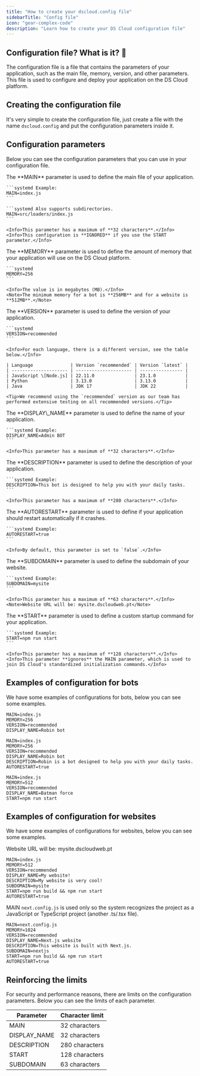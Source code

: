 ```yaml
---
title: "How to create your dscloud.config file"
sidebarTitle: "Config file"
icon: "gear-complex-code"
description: "Learn how to create your DS Cloud configuration file"
---
```


## Configuration file? What is it? 🤔

The configuration file is a file that contains the parameters of your application, such as the main file, memory, version, and other parameters. This file is used to configure and deploy your application on the DS Cloud platform.

## Creating the configuration file

It's very simple to create the configuration file, just create a file with the name `dscloud.config` and put the configuration parameters inside it.

## Configuration parameters

Below you can see the configuration parameters that you can use in your configuration file.

<Steps>
  <Step title="MAIN [*]" icon="file">
    The **MAIN** parameter is used to define the main file of your application.

    ```systemd Example:
    MAIN=index.js
    ```

    ```systemd Also supports subdirectories.
    MAIN=src/loaders/index.js
    ```

    <Info>This parameter has a maximum of **32 characters**.</Info>
    <Info>This configuration is **IGNORED** if you use the START parameter.</Info>
  </Step>

  <Step title="MEMORY [*]" icon="memory">
    The **MEMORY** parameter is used to define the amount of memory that your application will use on the DS Cloud platform.

    ```systemd
    MEMORY=256
    ```

    <Info>The value is in megabytes (MB).</Info>
    <Note>The minimum memory for a bot is **256MB** and for a website is **512MB**.</Note>
  </Step>

  <Step title="VERSION [*]" icon="arrow-up-9-1">
    The **VERSION** parameter is used to define the version of your application.

    ```systemd
    VERSION=recommended
    ```

    <Info>For each language, there is a different version, see the table below.</Info>

    | Language              | Version `recommended` | Version `latest` |
    | --------------------- | --------------------- | ---------------- |
    | JavaScript \[Node.js] | 22.11.0               | 23.1.0           |
    | Python                | 3.13.0                | 3.13.0           |
    | Java                  | JDK 17                | JDK 22           |

    <Tip>We recommend using the `recommended` version as our team has performed extensive testing on all recommended versions.</Tip>
  </Step>

  <Step title="DISPLAY_NAME [*]" icon="text">
    The **DISPLAY\_NAME** parameter is used to define the name of your application.

    ```systemd Example:
    DISPLAY_NAME=Admin BOT
    ```

    <Info>This parameter has a maximum of **32 characters**.</Info>
  </Step>

  <Step title="DESCRIPTION" icon="text">
    The **DESCRIPTION** parameter is used to define the description of your application.

    ```systemd Example:
    DESCRIPTION=This bot is designed to help you with your daily tasks.
    ```

    <Info>This parameter has a maximum of **280 characters**.</Info>
  </Step>

  <Step title="AUTORESTART" icon="rotate">
    The **AUTORESTART** parameter is used to define if your application should restart automatically if it crashes.

    ```systemd Example:
    AUTORESTART=true
    ```

    <Info>By default, this parameter is set to `false`.</Info>
  </Step>

  <Step title="SUBDOMAIN" icon="globe">
    The **SUBDOMAIN** parameter is used to define the subdomain of your website.

    ```systemd Example:
    SUBDOMAIN=mysite
    ```

    <Info>This parameter has a maximum of **63 characters**.</Info>
    <Note>Website URL will be: mysite.dscloudweb.pt</Note>
  </Step>

  <Step title="START" icon="play">
    The **START** parameter is used to define a custom startup command for your application.

    ```systemd Example:
    START=npm run start
    ```

    <Info>This parameter has a maximum of **128 characters**.</Info>
    <Info>This parameter **ignores** the MAIN parameter, which is used to join DS Cloud's standardized initialization commands.</Info>
  </Step>
</Steps>

## Examples of configuration for bots

We have some examples of configurations for bots, below you can see some examples.

```systemd This example just uses required parameters. (minimum configuration)
MAIN=index.js
MEMORY=256
VERSION=recommended
DISPLAY_NAME=Robin bot
```

```systemd This example is a bot with all parameters.
MAIN=index.js
MEMORY=256
VERSION=recommended
DISPLAY_NAME=Robin bot
DESCRIPTION=Robin is a bot designed to help you with your daily tasks.
AUTORESTART=true
```

```systemd This example uses all parameters and CUSTOM STARTUP COMMAND in a bot.
MAIN=index.js
MEMORY=512
VERSION=recommended
DISPLAY_NAME=Batman force
START=npm run start
```

## Examples of configuration for websites

We have some examples of configurations for websites, below you can see some examples.

<Info>Website URL will be: mysite.dscloudweb.pt</Info>

```systemd This example uses all parameters and CUSTOM STARTUP COMMAND in a website.
MAIN=index.js
MEMORY=512
VERSION=recommended
DISPLAY_NAME=My website!
DESCRIPTION=My website is very cool!
SUBDOMAIN=mysite
START=npm run build && npm run start
AUTORESTART=true
```

<Info>MAIN `next.config.js` is used only so the system recognizes the project as a JavaScript or TypeScript project (another .ts/.tsx file).</Info>

```systemd Next.js website example.
MAIN=next.config.js
MEMORY=1024
VERSION=recommended
DISPLAY_NAME=Next.js website
DESCRIPTION=This website is built with Next.js.
SUBDOMAIN=nextjs
START=npm run build && npm run start
AUTORESTART=true
```

## Reinforcing the limits

For security and performance reasons, there are limits on the configuration parameters. Below you can see the limits of each parameter.

| Parameter     | Character limit |
| ------------- | --------------- |
| MAIN          | 32 characters   |
| DISPLAY\_NAME | 32 characters   |
| DESCRIPTION   | 280 characters  |
| START         | 128 characters  |
| SUBDOMAIN     | 63 characters   |